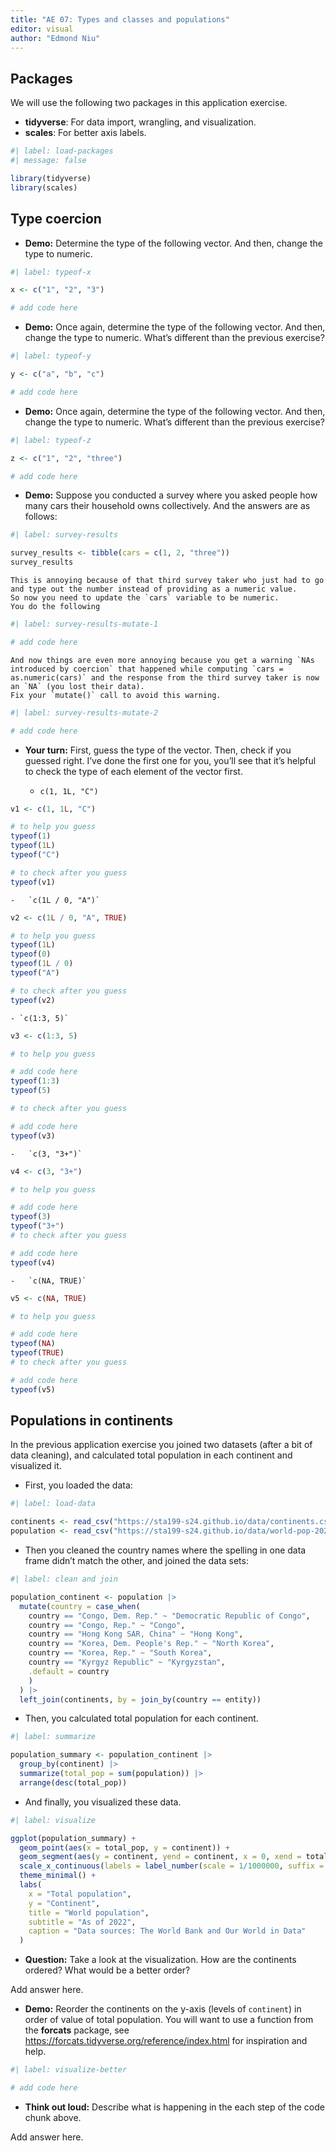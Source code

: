 ```yaml
---
title: "AE 07: Types and classes and populations"
editor: visual
author: "Edmond Niu"
---
```


## Packages

We will use the following two packages in this application exercise.

-   **tidyverse**: For data import, wrangling, and visualization.
-   **scales**: For better axis labels.

```r
#| label: load-packages
#| message: false

library(tidyverse)
library(scales)
```

## Type coercion

-   **Demo:** Determine the type of the following vector. And then, change the type to numeric.

```r
#| label: typeof-x

x <- c("1", "2", "3")

# add code here
```

-   **Demo:** Once again, determine the type of the following vector. And then, change the type to numeric. What's different than the previous exercise?

```r
#| label: typeof-y

y <- c("a", "b", "c")

# add code here
```

-   **Demo:** Once again, determine the type of the following vector. And then, change the type to numeric. What's different than the previous exercise?

```r
#| label: typeof-z

z <- c("1", "2", "three")

# add code here
```

-   **Demo:** Suppose you conducted a survey where you asked people how many cars their household owns collectively. And the answers are as follows:

```r
#| label: survey-results

survey_results <- tibble(cars = c(1, 2, "three"))
survey_results
```

```         
This is annoying because of that third survey taker who just had to go and type out the number instead of providing as a numeric value.
So now you need to update the `cars` variable to be numeric.
You do the following
```

```r
#| label: survey-results-mutate-1

# add code here
```

```         
And now things are even more annoying because you get a warning `NAs introduced by coercion` that happened while computing `cars = as.numeric(cars)` and the response from the third survey taker is now an `NA` (you lost their data).
Fix your `mutate()` call to avoid this warning.
```

```r
#| label: survey-results-mutate-2

# add code here
```

-   **Your turn:** First, guess the type of the vector.
    Then, check if you guessed right.
    I've done the first one for you, you'll see that it's helpful to check the type of each element of the vector first.

    -   `c(1, 1L, "C")`

```r
v1 <- c(1, 1L, "C")

# to help you guess
typeof(1)
typeof(1L)
typeof("C")

# to check after you guess
typeof(v1)
```

```         
-   `c(1L / 0, "A")`
```

```r
v2 <- c(1L / 0, "A", TRUE)

# to help you guess
typeof(1L)
typeof(0)
typeof(1L / 0)
typeof("A")

# to check after you guess
typeof(v2)
```

```         
- `c(1:3, 5)`
```

```r
v3 <- c(1:3, 5)

# to help you guess

# add code here
typeof(1:3)
typeof(5)

# to check after you guess

# add code here
typeof(v3)
```

```         
-   `c(3, "3+")`
```

```r
v4 <- c(3, "3+")

# to help you guess

# add code here
typeof(3)
typeof("3+")
# to check after you guess

# add code here
typeof(v4)
```

```         
-   `c(NA, TRUE)`
```

```r
v5 <- c(NA, TRUE)

# to help you guess

# add code here
typeof(NA)
typeof(TRUE)
# to check after you guess

# add code here
typeof(v5)
```

## Populations in continents

In the previous application exercise you joined two datasets (after a bit of data cleaning), and calculated total population in each continent and visualized it.

-   First, you loaded the data:

```r
#| label: load-data

continents <- read_csv("https://sta199-s24.github.io/data/continents.csv")
population <- read_csv("https://sta199-s24.github.io/data/world-pop-2022.csv")
```

-   Then you cleaned the country names where the spelling in one data frame didn't match the other, and joined the data sets:

```r
#| label: clean and join

population_continent <- population |>
  mutate(country = case_when(
    country == "Congo, Dem. Rep." ~ "Democratic Republic of Congo",
    country == "Congo, Rep." ~ "Congo",
    country == "Hong Kong SAR, China" ~ "Hong Kong",
    country == "Korea, Dem. People's Rep." ~ "North Korea",
    country == "Korea, Rep." ~ "South Korea",
    country == "Kyrgyz Republic" ~ "Kyrgyzstan",
    .default = country
    )
  ) |>
  left_join(continents, by = join_by(country == entity))
```

-   Then, you calculated total population for each continent.

```r
#| label: summarize

population_summary <- population_continent |>
  group_by(continent) |>
  summarize(total_pop = sum(population)) |>
  arrange(desc(total_pop))
```

-   And finally, you visualized these data.

```r
#| label: visualize

ggplot(population_summary) +
  geom_point(aes(x = total_pop, y = continent)) +
  geom_segment(aes(y = continent, yend = continent, x = 0, xend = total_pop)) +
  scale_x_continuous(labels = label_number(scale = 1/1000000, suffix = " bil")) +
  theme_minimal() +
  labs(
    x = "Total population",
    y = "Continent",
    title = "World population",
    subtitle = "As of 2022",
    caption = "Data sources: The World Bank and Our World in Data"
  )
```

-   **Question:** Take a look at the visualization. How are the continents ordered? What would be a better order?

Add answer here.

-   **Demo:** Reorder the continents on the y-axis (levels of `continent`) in order of value of total population. You will want to use a function from the **forcats** package, see <https://forcats.tidyverse.org/reference/index.html> for inspiration and help.

```r
#| label: visualize-better

# add code here
```

-   **Think out loud:** Describe what is happening in the each step of the code chunk above.

Add answer here.
